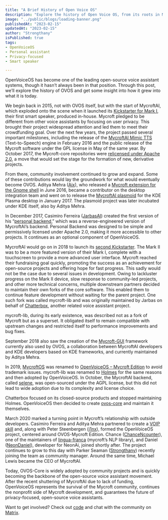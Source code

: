 ```yaml
---
title: "A Brief History of Open Voice OS"
description: "Explore the history of Open Voice OS, from its roots in MycroftAI to becoming a leading open-source voice assistant system."
image: "../public/blogs/loading-banner.png"
publishedAt: "2023-02-15"
updatedAt: "2023-02-15"
author: "Strongthany"
isPublished: true
tags:
- OpenVoiceOS
- Personal assistant
- Privacy-focused
- Smart speaker

---
```


OpenVoiceOS has become one of the leading open-source voice assistant systems, though it hasn’t always been in that position. Through this post, we’ll explore the history of OVOS and get some insight into how it grew into what it is today.

We begin back in 2015, not with OVOS itself, but with the start of MycroftAI, which exploded onto the scene when it launched its [Kickstarter for Mark I](https://www.kickstarter.com/projects/aiforeveryone/mycroft-an-open-source-artificial-intelligence-for), their first smart speaker, produced in-house. Mycroft pledged to be different from other voice assistants by focusing on user privacy. This brought their project widespread attention and led them to meet their crowdfunding goal. Over the next few years, the project passed several important milestones, including the release of the [MycroftAI Mimic TTS](https://mycroft.ai/blog/vocalidmimic/) (Text-to-Speech) engine in February 2016 and the public release of the Mycroft software under the GPL license in May of the same year. By October 2017, the Mycroft-core repositories were [relicensed under Apache 2.0](https://mycroft.ai/blog/right-license/), a move that would set the stage for the formation of new, derivative projects.

From there, community involvement continued to grow and expand. Some of these contributions would lay the groundwork for what would eventually become OVOS. Aditya Mehra ([Aix](https://github.com/AIIX)), who released a [Mycroft extension for the Gnome shell](https://github.com/AIIX/Mycroft-AI-Gnome-Shell-Extension) in June 2016, became a contributor on the desktop integration team and went on to release the [MycroftAI plasmoid](https://mycroft.ai/blog/mycroft-gets-a-plasmoid) for the KDE Plasma desktop in January 2017. The plasmoid project was later incubated under KDE itself, also by Aditya Mehra.

In December 2017, Casimiro Ferreira ([JarbasAI](https://github.com/JarbasAl)) created the first version of his “[personal backend](https://github.com/OpenVoiceOS/ovos-personal-backend),” which was a reverse-engineered version of MycroftAI’s backend. Personal Backend was designed to be simple and permissively licensed under Apache 2.0, making it more accessible to other projects. It continues as an optional component of OpenVoiceOS.

MycroftAI would go on in 2018 to launch its [second Kickstarter](https://www.kickstarter.com/projects/aiforeveryone/mycroft-mark-ii-the-open-voice-assistant?ref=profile_created). The Mark II was to be a more featured version of their Mark I, complete with a touchscreen to provide a more advanced user interface. Mycroft reached their fundraising goal quickly, promoting the success as an achievement for open-source projects and offering hope for fast progress. This sadly would not be the case due to several issues in development. Owing to lackluster progress on the Mark II device, slow response to community-led projects, and other more technical concerns, multiple downstream partners decided to maintain their own forks of the core software. This enabled them to continue feature development without waiting for the parent project. One such fork was called mycroft-lib and was originally maintained by Jarbas on behalf of [Chatterbox](https://hellochatterbox.com), another related voice assistant project.

mycroft-lib, during its early existence, was described not as a fork of Mycroft but as a superset. It obligated itself to remain compatible with upstream changes and restricted itself to performance improvements and bug fixes.

September 2018 also saw the creation of the [Mycroft-GUI](https://mycroft.ai/blog/the-mycroft-gui-the-screen-is-dead-long-live-the-screen/) framework currently also used by OVOS, a collaboration between MycroftAI developers and KDE developers based on KDE frameworks, and currently maintained by Aditya Mehra.

In 2019, [MycroftOS](https://www.j1nx.nl/dev-mycroftos-a-bare-minimal-os-based-on-buildroot) was renamed to [OpenVoiceOS – Mycroft Edition](https://community.mycroft.ai/t/openvoiceos-a-bare-minimal-production-type-of-os-based-on-buildroot/4708/199) to avoid trademark issues. mycroft-lib was renamed to [Holmes](https://github.com/HelloChatterbox/HolmesIV) for the same reasons and then adopted by OpenVoiceOS. In October, the MycroftAI backend, called [selene](https://mycroft.ai/blog/open-sourcing-the-mycroft-backend/), was open-sourced under the AGPL license, but this did not lead to wide adoption due to its complexity and license choice.

Chatterbox focused on its closed-source products and stopped maintaining Holmes. OpenVoiceOS then decided to create [ovos-core](https://github.com/OpenVoiceOS/ovos-core) and maintain it themselves.

March 2020 marked a turning point in Mycroft’s relationship with outside developers. Casimiro Ferreira and Aditya Mehra partnered to create a [VOIP skill](https://github.com/JarbasSkills/skill-voip) and, along with Peter Steenbergen ([j1nx](https://github.com/j1nx)), formed the OpenVoiceOS project, centered around OVOS-Mycroft Edition. Chance ([ChanceNcounter](https://github.com/ChanceNCounter)), one of the maintainers of [lingua-franca](https://mycroft.ai/blog/lingua-franca-v0-1-released/) (mycroft’s NLP library), and Daniel ([NeonDaniel](https://github.com/NeonDaniel)), developer for NeonAi, joined shortly after. The project continues to grow to this day with Parker Seaman ([Strongthany](http://github.com/5trongthany/)) recently joining the team as community manager. Around the same time, Michael Lewis became the CEO of MycroftAI.

Today, OVOS-Core is widely adopted by community projects and is quickly becoming the backbone of the open-source voice assistant movement. After the recent shuttering of MycroftAI due to lack of funding, OpenVoiceOS represents the survival of the Mycroft community, continues the nonprofit side of Mycroft development, and guarantees the future of privacy-focused, open-source voice assistants.

Want to get involved? Check out [code](https://github.com/OpenVoiceOS) and chat with the community on [Matrix](https://matrix.to/#/!XFpdtmgyCoPDxOMPpH:matrix.org?via=matrix.org).

